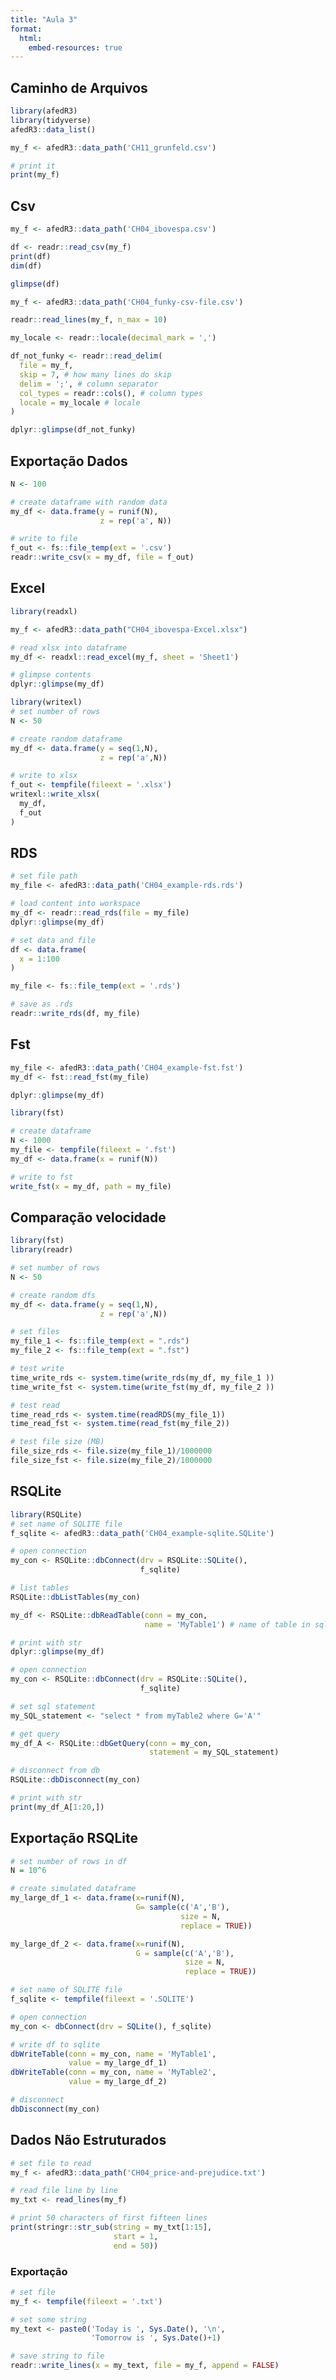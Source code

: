 ```yaml
---
title: "Aula 3"
format: 
  html:
    embed-resources: true
---
```


## Caminho de Arquivos

```r
library(afedR3)
library(tidyverse)
afedR3::data_list()

my_f <- afedR3::data_path('CH11_grunfeld.csv')

# print it
print(my_f)

```

## Csv

```r
my_f <- afedR3::data_path('CH04_ibovespa.csv')

df <- readr::read_csv(my_f)
print(df)
dim(df)

glimpse(df)
```


```r
my_f <- afedR3::data_path('CH04_funky-csv-file.csv')

readr::read_lines(my_f, n_max = 10)
```

```r
my_locale <- readr::locale(decimal_mark = ',')

df_not_funky <- readr::read_delim(
  file = my_f, 
  skip = 7, # how many lines do skip
  delim = ';', # column separator
  col_types = readr::cols(), # column types
  locale = my_locale # locale
)

dplyr::glimpse(df_not_funky)

```

## Exportação Dados

```r
N <- 100

# create dataframe with random data
my_df <- data.frame(y = runif(N),
                    z = rep('a', N))

# write to file
f_out <- fs::file_temp(ext = '.csv')
readr::write_csv(x = my_df, file = f_out)
```

## Excel

```r
library(readxl)

my_f <- afedR3::data_path("CH04_ibovespa-Excel.xlsx")

# read xlsx into dataframe
my_df <- readxl::read_excel(my_f, sheet = 'Sheet1')

# glimpse contents
dplyr::glimpse(my_df)


```

```r
library(writexl)
# set number of rows
N <- 50

# create random dataframe
my_df <- data.frame(y = seq(1,N),
                    z = rep('a',N))

# write to xlsx
f_out <- tempfile(fileext = '.xlsx')
writexl::write_xlsx(
  my_df, 
  f_out
)
```

## RDS

```r
# set file path
my_file <- afedR3::data_path('CH04_example-rds.rds')

# load content into workspace
my_df <- readr::read_rds(file = my_file)
dplyr::glimpse(my_df)
```


```r
# set data and file
df <- data.frame(
  x = 1:100
)

my_file <- fs::file_temp(ext = '.rds')

# save as .rds
readr::write_rds(df, my_file)
```

## Fst

```r
my_file <- afedR3::data_path('CH04_example-fst.fst')
my_df <- fst::read_fst(my_file)

dplyr::glimpse(my_df)
```

```r
library(fst)

# create dataframe
N <- 1000
my_file <- tempfile(fileext = '.fst')
my_df <- data.frame(x = runif(N))

# write to fst
write_fst(x = my_df, path = my_file)
```

## Comparação velocidade

```r
library(fst)
library(readr)

# set number of rows
N <- 50

# create random dfs
my_df <- data.frame(y = seq(1,N),
                    z = rep('a',N))

# set files
my_file_1 <- fs::file_temp(ext = ".rds")
my_file_2 <- fs::file_temp(ext = ".fst")

# test write
time_write_rds <- system.time(write_rds(my_df, my_file_1 ))
time_write_fst <- system.time(write_fst(my_df, my_file_2 ))

# test read
time_read_rds <- system.time(readRDS(my_file_1))
time_read_fst <- system.time(read_fst(my_file_2))

# test file size (MB)
file_size_rds <- file.size(my_file_1)/1000000
file_size_fst <- file.size(my_file_2)/1000000
```

## RSQLite

```r
library(RSQLite)
# set name of SQLITE file
f_sqlite <- afedR3::data_path('CH04_example-sqlite.SQLite')

# open connection
my_con <- RSQLite::dbConnect(drv = RSQLite::SQLite(), 
                             f_sqlite)

# list tables
RSQLite::dbListTables(my_con)

```



```r
my_df <- RSQLite::dbReadTable(conn = my_con,
                              name = 'MyTable1') # name of table in sqlite

# print with str
dplyr::glimpse(my_df)
```


```r

# open connection
my_con <- RSQLite::dbConnect(drv = RSQLite::SQLite(), 
                             f_sqlite)

# set sql statement
my_SQL_statement <- "select * from myTable2 where G='A'"

# get query
my_df_A <- RSQLite::dbGetQuery(conn = my_con, 
                               statement = my_SQL_statement)

# disconnect from db
RSQLite::dbDisconnect(my_con)

# print with str
print(my_df_A[1:20,])
```

## Exportação RSQLite

```r


# set number of rows in df
N = 10^6 

# create simulated dataframe
my_large_df_1 <- data.frame(x=runif(N), 
                            G= sample(c('A','B'),
                                      size = N,
                                      replace = TRUE))

my_large_df_2 <- data.frame(x=runif(N), 
                            G = sample(c('A','B'),
                                       size = N,
                                       replace = TRUE))

# set name of SQLITE file
f_sqlite <- tempfile(fileext = '.SQLITE')

# open connection
my_con <- dbConnect(drv = SQLite(), f_sqlite)

# write df to sqlite
dbWriteTable(conn = my_con, name = 'MyTable1', 
             value = my_large_df_1)
dbWriteTable(conn = my_con, name = 'MyTable2', 
             value = my_large_df_2)

# disconnect
dbDisconnect(my_con)
```

## Dados Não Estruturados

```r

# set file to read
my_f <- afedR3::data_path('CH04_price-and-prejudice.txt')

# read file line by line
my_txt <- read_lines(my_f)

# print 50 characters of first fifteen lines
print(stringr::str_sub(string = my_txt[1:15], 
                       start = 1, 
                       end = 50))

```

### Exportação

```r
# set file
my_f <- tempfile(fileext = '.txt')

# set some string
my_text <- paste0('Today is ', Sys.Date(), '\n', 
                  'Tomorrow is ', Sys.Date()+1)

# save string to file
readr::write_lines(x = my_text, file = my_f, append = FALSE)
```


